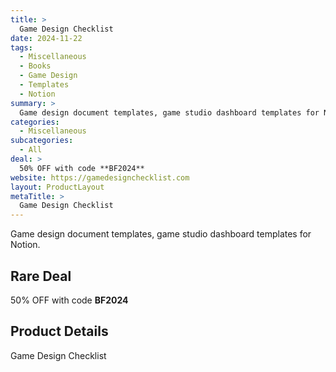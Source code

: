 ```yaml
---
title: >
  Game Design Checklist
date: 2024-11-22
tags:
  - Miscellaneous
  - Books
  - Game Design
  - Templates
  - Notion
summary: >
  Game design document templates, game studio dashboard templates for Notion.
categories:
  - Miscellaneous
subcategories:
  - All
deal: >
  50% OFF with code **BF2024**
website: https://gamedesignchecklist.com
layout: ProductLayout
metaTitle: >
  Game Design Checklist
---
```

Game design document templates, game studio dashboard templates for Notion.

## Rare Deal

50% OFF with code **BF2024**

## Product Details
Game Design Checklist


